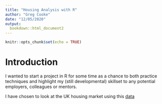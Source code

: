 ```yaml
---
title: "Housing Analysis with R"
author: "Greg Cooke"
date: "12/05/2020"
output: 
  bookdown::html_document2
---
```


```r

knitr::opts_chunk$set(echo = TRUE)

```

# Introduction {-}

I wanted to start a project in R for some time as a chance to both practice techniques and highlight my (still developmental) skillset to any potential employers, colleagues or mentors. 

I have chosen to look at the UK housing market using this [data](https://www.gov.uk/guidance/about-the-price-paid-data#explanations-of-column-headers-in-the-ppd)

